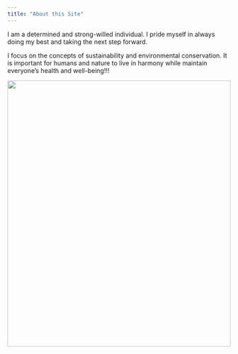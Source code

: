 ```yaml
---
title: "About this Site"
---
```


I am a determined and strong-willed individual. I pride myself in always doing my best and taking the next step forward.

I focus on the concepts of sustainability and environmental conservation. It is important for humans and nature to live in harmony while maintain everyone's health and well-being!!!

<img src="nature.png" width="100%" height="600px"/>

```         
```
